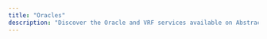 ```yaml
---
title: "Oracles"
description: "Discover the Oracle and VRF services available on Abstract."
---
```


<CardGroup cols={3}>
  <Card
    title="Proof of Play VRF"
    icon="link"
    href="https://docs.proofofplay.com/services/vrf"
  />
  <Card
    title="Pyth Price Feeds"
    icon="link"
    href="https://docs.pyth.network/price-feeds"
  />
  <Card
    title="Pyth Entropy"
    icon="link"
    href="https://docs.pyth.network/entropy"
  />
  <Card
  title="Gelato VRF"
  icon="link"
  href="https://docs.gelato.network/web3-services/vrf"
/>

</CardGroup>
